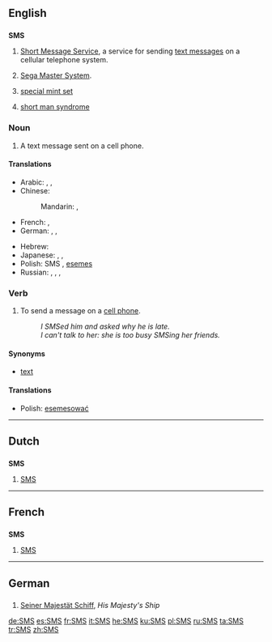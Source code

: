 {{wikipedia|dab=SMS (disambiguation)}}
==English==

==={{initialism}}===
'''SMS'''

# [[Short Message Service]], a service for sending [[text message]]s on a cellular telephone system.
# {{video games}} [[w:Sega Master System|Sega Master System]].
# {{numismatics}} [[special mint set]]
# {{psychology}} [[short man syndrome]]

===Noun===
{{en-noun|es}}

# A text message sent on a cell phone.

====Translations====
{{trans-top|a text message sent on a cell phone}}
* Arabic: {{t|ar|رسالة|f|tr=risaala|sc=Arab}},  {{t|ar|رسالة إس إم إس|f|tr=risaalat 'es 'em 'es|sc=Arab}},  {{t|ar|إس إم إس|m|tr='es 'em 'es|sc=Arab}}
* Chinese:
*: Mandarin: {{t-|cmn|短信|tr=duǎnxìn|sc=Hani|xs=Mandarin}},  {{t-|cmn|SMS|tr=es-em-es|xs=Mandarin}}
* French: {{t+|fr|SMS|m}},  {{t+|fr|texto|m}}
* German: {{t+|de|SMS|f|n}},  {{t|de|SMS-Nachricht|f}},  {{t|de|Textnachricht|f}}
{{trans-mid}}
* Hebrew: {{t|he|סמס|sc=Hebr}}
* Japanese: {{t+|ja|伝言|tr=でんごん, dengon|sc=Jpan}},  {{t|ja|エス・エム・エス|tr=esu-emu-esu|sc=Jpan}},  {{t|ja|ＳＭＳ|tr=esu-emu-esu|sc=Jpan}}
* Polish: SMS {{m}}, [[esemes]] {{m}}
* Russian: {{t+|ru|SMS|m}},  {{t|ru|эс-эм-эс|m|tr=es-em-és|sc=Cyrl}},  {{qualifier|colloquial}} {{t|ru|эсэмэска|f|tr=eseméska|sc=Cyrl}},  {{t+|ru|сообщение|n|tr=soobščénije|sc=Cyrl}}
{{trans-bottom}}

===Verb===
{{en-verb|SMS|es}}

# To send a message on a [[cell phone]].
#: ''I SMSed him and asked why he is late.''
#: ''I can't talk to her: she is too busy SMSing her friends.''

====Synonyms====
* [[text#Verb|text]]

====Translations====
{{trans-top|to send a message on a cell phone}}
* Polish: [[esemesować]]
{{trans-mid}}
{{trans-bottom}}

----

==Dutch==

==={{initialism|Dutch}}===
'''SMS'''

# [[#English|SMS]]

----

==French==

==={{initialism|French}}===
'''SMS'''

# [[#English|SMS]]

----

==German==

==={{initialism|German}}===
{{infl|de|initialism}}

# {{nautical}}{{military}} [[Seiner Majestät Schiff]], ''His Majesty's Ship''

[[de:SMS]]
[[es:SMS]]
[[fr:SMS]]
[[it:SMS]]
[[he:SMS]]
[[ku:SMS]]
[[pl:SMS]]
[[ru:SMS]]
[[ta:SMS]]
[[tr:SMS]]
[[zh:SMS]]